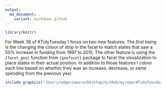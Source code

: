 ```yaml
---
output: 
  md_document:
    variant: markdown_github
---
```



```r
library(knitr)

```

For Week 38 of #TidyTuesday I focus on two new features. The *first* being is the changing the colour of strip in the facet to match states that saw a 50% increase in funding from 1997 to 2015. The other feature is using the `{facet_geo}` function from `{geofacet}` package to facet the visualization to place states in their actual position. In addition to those features I colour each line based on whether they was an increase, decrease, or same spending from the previous year.

```r
include_graphics("/Users/edgarzamora/Desktop/GitHub/myrepo/#TidyTuesday/Gov Spending on Kids/higered_spending.png")
```

